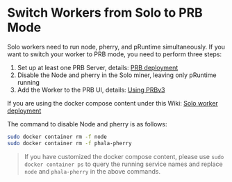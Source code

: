 # Switch Workers from Solo to PRB Mode

Solo workers need to run node, pherry, and pRuntime simultaneously. If you want to switch your worker to PRB mode, you need to perform three steps:

1. Set up at least one PRB Server, details: [PRB deployment](https://docs.phala.network/compute-providers/run-workers-on-phala/prbv3-deployment)
2. Disable the Node and pherry in the Solo miner, leaving only pRuntime running
3. Add the Worker to the PRB UI, details: [Using PRBv3](https://docs.phala.network/compute-providers/run-workers-on-phala/using-prbv3-ui)

If you are using the docker compose content under this Wiki: [Solo worker deployment](https://docs.phala.network/compute-providers/run-workers-on-phala/solo-worker-deployment)

The command to disable Node and pherry is as follows:

```bash
sudo docker container rm -f node
sudo docker container rm -f phala-pherry
```

> If you have customized the docker compose content, please use `sudo docker container ps` to query the running service names and replace `node` and `phala-pherry` in the above commands.
